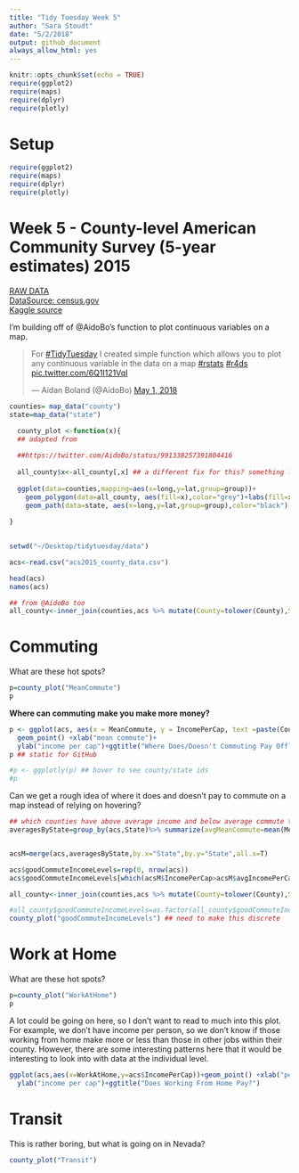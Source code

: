 ```yaml
---
title: "Tidy Tuesday Week 5"
author: "Sara Stoudt"
date: "5/2/2018"
output: github_document
always_allow_html: yes
---
```


```r
knitr::opts_chunk$set(echo = TRUE)
require(ggplot2)
require(maps)
require(dplyr)
require(plotly)
```

# Setup 
```r
require(ggplot2)
require(maps)
require(dplyr)
require(plotly)
```

# Week 5 - County-level American Community Survey (5-year estimates) 2015
[RAW DATA](https://github.com/rfordatascience/tidytuesday/blob/master/data/acs2015_county_data.csv)  
[DataSource: census.gov](https://factfinder.census.gov/faces/nav/jsf/pages/index.xhtml)  
[Kaggle source](https://www.kaggle.com/muonneutrino/us-census-demographic-data)  

I'm building off of @AidoBo's function to plot continuous variables on a map.

<blockquote class="twitter-tweet" data-lang="en"><p lang="en" dir="ltr">For <a href="https://twitter.com/hashtag/TidyTuesday?src=hash&amp;ref_src=twsrc%5Etfw">#TidyTuesday</a> I created simple function which allows you to plot any continuous variable in the data on a map <a href="https://twitter.com/hashtag/rstats?src=hash&amp;ref_src=twsrc%5Etfw">#rstats</a> <a href="https://twitter.com/hashtag/r4ds?src=hash&amp;ref_src=twsrc%5Etfw">#r4ds</a> <a href="https://t.co/6Q1I121VqI">pic.twitter.com/6Q1I121VqI</a></p>&mdash; Aidan Boland (@AidoBo) <a href="https://twitter.com/AidoBo/status/991338257391804416?ref_src=twsrc%5Etfw">May 1, 2018</a></blockquote>
  <script async src="https://platform.twitter.com/widgets.js" charset="utf-8"></script>
  
  
```r
counties= map_data("county")
state=map_data("state")

  county_plot <-function(x){
  ## adapted from
  
  ##https://twitter.com/AidoBo/status/991338257391804416
  
  all_county$x<-all_county[,x] ## a different fix for this? something like aes_string?
  
  ggplot(data=counties,mapping=aes(x=long,y=lat,group=group))+
    geom_polygon(data=all_county, aes(fill=x),color="grey")+labs(fill=x)+scale_fill_distiller(palette="Spectral")+theme_void()+
    geom_path(data=state, aes(x=long,y=lat,group=group),color="black") ## add state boundaries
  
}
  
```

```r
setwd("~/Desktop/tidytuesday/data")

acs<-read.csv("acs2015_county_data.csv")

head(acs)
names(acs)

## from @AidoBo too
all_county<-inner_join(counties,acs %>% mutate(County=tolower(County),State=tolower(State)),by=c("subregion"="County","region"="State"))

```

# Commuting 

What are these hot spots?

```r
p=county_plot("MeanCommute") 
p
```


**Where can commuting make you make more money?**

```r
p <- ggplot(acs, aes(x = MeanCommute, y = IncomePerCap, text =paste(County,State,sep="-"))) +
  geom_point() +xlab("mean commute")+
  ylab("income per cap")+ggtitle("Where Does/Doesn't Commuting Pay Off?")
p ## static for GitHub

#p <- ggplotly(p) ## hover to see county/state ids
#p
```

Can we get a rough idea of where it does and doesn't pay to commute on a map instead of relying on hovering?

```r
## which counties have above average income and below average commute time per state (averages within a state)
averagesByState=group_by(acs,State)%>% summarize(avgMeanCommute=mean(MeanCommute),avgIncomePerCap=mean(IncomePerCap))


acsM=merge(acs,averagesByState,by.x="State",by.y="State",all.x=T)

acs$goodCommuteIncomeLevels=rep(0, nrow(acs))
acs$goodCommuteIncomeLevels[which(acsM$IncomePerCap>acsM$avgIncomePerCap & acsM$MeanCommute < acsM$avgMeanCommute)]=1

all_county<-inner_join(counties,acs %>% mutate(County=tolower(County),State=tolower(State)),by=c("subregion"="County","region"="State"))

#all_county$goodCommuteIncomeLevels=as.factor(all_county$goodCommuteIncomeLevels)
county_plot("goodCommuteIncomeLevels") ## need to make this discrete
```

# Work at Home

What  are these hot spots?

```r
p=county_plot("WorkAtHome") 
p
```

A lot could be going on here, so I don't want to read to much into this plot. For example, we don't have income per person, so we don't know if those working from home make more or less than those in other jobs within their county. However, there are some interesting patterns here that it would be interesting to look into with data at the individual level. 

```r

ggplot(acs,aes(x=WorkAtHome,y=acs$IncomePerCap))+geom_point() +xlab("percentage working from home")+
  ylab("income per cap")+ggtitle("Does Working From Home Pay?")

```


# Transit

This is rather boring, but what is going on in Nevada?

```r
county_plot("Transit")
``` 



